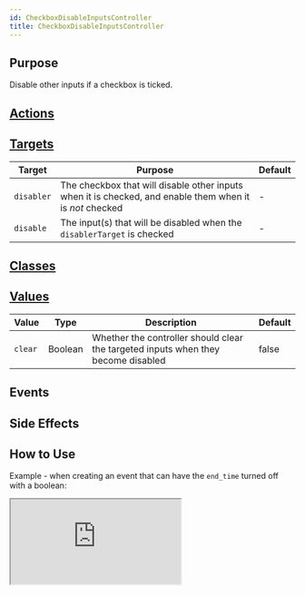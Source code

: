 ```yaml
---
id: CheckboxDisableInputsController
title: CheckboxDisableInputsController
---
```




## Purpose

Disable other inputs if a checkbox is ticked.

## [Actions](https://stimulus.hotwire.dev/reference/actions)
<NoActions/>

## [Targets](https://stimulus.hotwire.dev/reference/targets)

| Target     | Purpose                                                                                                  | Default |
|------------|----------------------------------------------------------------------------------------------------------|---------|
| `disabler` | The checkbox that will disable other inputs when it is checked, and enable them when it is *not* checked | -       |
| `disable`  | The input(s) that will be disabled when the `disablerTarget` is checked                                  | -       |

## [Classes](https://stimulus.hotwire.dev/reference/classes)
<NoClasses/>

## [Values](https://stimulus.hotwire.dev/reference/values)

| Value   | Type    | Description                                                                       | Default |
|---------|---------|-----------------------------------------------------------------------------------|---------|
| `clear` | Boolean | Whether the controller should clear the targeted inputs when they become disabled | false   |

## Events
<NoEvents/>

## Side Effects
<NoSideEffects/>



## How to Use

Example - when creating an event that can have the `end_time` turned off with a boolean:

<iframe
  src="https://stimulus-library.netlify.app/controllers/checkbox_disable_inputs_controller.html"
  style={{width: "100%", height: "500px", border: "0", borderRadius: "4px", overflow: "hidden"}}
  sandbox="allow-forms allow-modals allow-popups allow-presentation allow-same-origin allow-scripts"
/>

# See also

[CheckboxEnableInputsController](./checkbox_enable_inputs_controller.mdx)
[EnableInputsController](./enable_inputs_controller.mdx)
